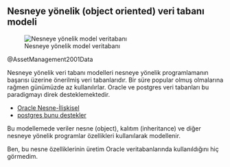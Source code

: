 ## Nesneye yönelik (object oriented) veri tabanı modeli

![Nesneye yönelik model veritabanı](./images/database-models-object-oriented-model.png)

@AssetManagement2001Data


Nesneye yönelik veri tabanı modelleri nesneye yönelik programlamanın başarısı üzerine önerilmiş veri tabanlarıdır.
Bir süre popular olmuş olmalarına rağmen günümüzde az kullanılırlar.
Oracle ve postgres veri tabanları bu paradigmayı direk desteklemektedir.


- [Oracle Nesne-İlişkisel](https://docs.oracle.com/en/database/oracle/oracle-database/23/adobj/index.html)
- [postgres bunu destekler](https://learn.postgreshelp.com/courses/postgresql-tutorial-dba/lesson/object-relational-database-management-system)

Bu modellemede veriler nesne (object), kalıtım (inheritance) ve diğer nesneye yönelik programlar özellikleri kullanılarak modellenir.

Ben, bu nesne özelliklerinin üretim Oracle veritabanlarında kullanıldığını hiç görmedim.

